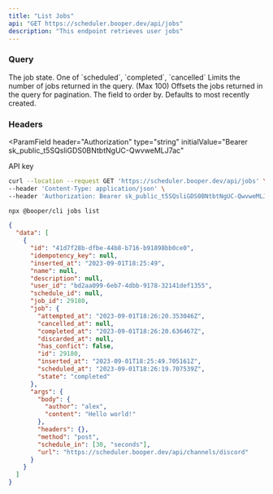 ```yaml
---
title: "List Jobs"
api: "GET https://scheduler.booper.dev/api/jobs"
description: "This endpoint retrieves user jobs"
---
```


### Query

<ParamField query="state" type="enum">
  The job state. One of `scheduled`, `completed`, `cancelled`
</ParamField>

<ParamField query="limit" type="number" default="10">
  Limits the number of jobs returned in the query. (Max 100)
</ParamField>

<ParamField query="offset" type="number" default="0">
  Offsets the jobs returned in the query for pagination.
</ParamField>

<ParamField query="order_by" type="[string, 'asc' | 'desc']">
  The field to order by. Defaults to most recently created.
</ParamField>

### Headers

<ParamField
  header="Authorization"
  type="string"
  initialValue="Bearer sk_public_t5SQsliGDS0BNtbtNgUC-QwvweMLJ7ac"
>
  API key
</ParamField>

<RequestExample>

```bash cURL
curl --location --request GET 'https://scheduler.booper.dev/api/jobs' \
--header 'Content-Type: application/json' \
--header 'Authorization: Bearer sk_public_t5SQsliGDS0BNtbtNgUC-QwvweMLJ7ac'
```

```bash CLI
npx @booper/cli jobs list
```

</RequestExample>

<ResponseExample>

```json Response
{
  "data": [
    {
      "id": "41d7f28b-dfbe-44b8-b716-b91898bb0ce0",
      "idempotency_key": null,
      "inserted_at": "2023-09-01T18:25:49",
      "name": null,
      "description": null,
      "user_id": "bd2aa099-6eb7-4dbb-9178-32141def1355",
      "schedule_id": null,
      "job_id": 29180,
      "job": {
        "attempted_at": "2023-09-01T18:26:20.353046Z",
        "cancelled_at": null,
        "completed_at": "2023-09-01T18:26:20.636467Z",
        "discarded_at": null,
        "has_confict": false,
        "id": 29180,
        "inserted_at": "2023-09-01T18:25:49.705161Z",
        "scheduled_at": "2023-09-01T18:26:19.707539Z",
        "state": "completed"
      },
      "args": {
        "body": {
          "author": "alex",
          "content": "Hello world!"
        },
        "headers": {},
        "method": "post",
        "schedule_in": [30, "seconds"],
        "url": "https://scheduler.booper.dev/api/channels/discord"
      }
    }
  ]
}
```

</ResponseExample>
